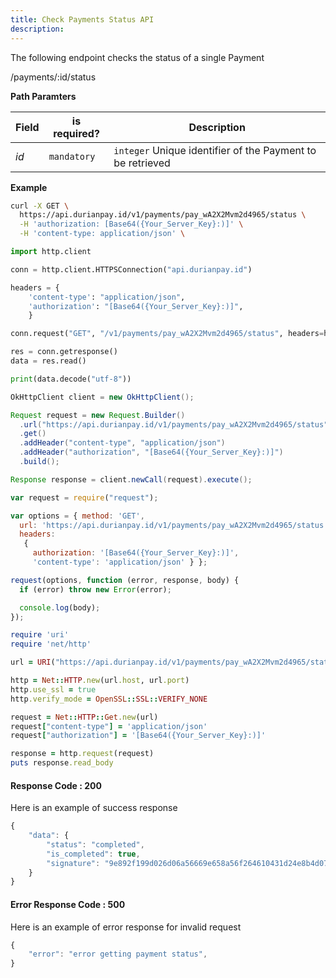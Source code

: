 ```yaml
---
title: Check Payments Status API
description: 
---
```


<div class = 'right-component'></div>

<div class = 'left-side'>


The following endpoint checks the status of a single Payment

<url get = ""><div class = "ib">/payments/:id/status</div></url>

</div>

<div class = 'full-side'>

<div class = 'left-side'>

**Path Paramters**

| Field |	is required? |	Description |
| ------ | ------------- | ---------------- |
| _id_ |	`mandatory` |	`integer` Unique identifier of the Payment to be retrieved |

</div>

<div class = 'right-code'>

**Example**

<MultiCodeBlock>

```bash
curl -X GET \
  https://api.durianpay.id/v1/payments/pay_wA2X2Mvm2d4965/status \
  -H 'authorization: [Base64({Your_Server_Key}:)]' \
  -H 'content-type: application/json' \
```

```python
import http.client

conn = http.client.HTTPSConnection("api.durianpay.id")

headers = {
    'content-type': "application/json",
    'authorization': "[Base64({Your_Server_Key}:)]",
    }

conn.request("GET", "/v1/payments/pay_wA2X2Mvm2d4965/status", headers=headers)

res = conn.getresponse()
data = res.read()

print(data.decode("utf-8"))
```

```java
OkHttpClient client = new OkHttpClient();

Request request = new Request.Builder()
  .url("https://api.durianpay.id/v1/payments/pay_wA2X2Mvm2d4965/status")
  .get()
  .addHeader("content-type", "application/json")
  .addHeader("authorization", "[Base64({Your_Server_Key}:)]")
  .build();

Response response = client.newCall(request).execute();
```

```js
var request = require("request");

var options = { method: 'GET',
  url: 'https://api.durianpay.id/v1/payments/pay_wA2X2Mvm2d4965/status',
  headers: 
   { 
     authorization: '[Base64({Your_Server_Key}:)]',
     'content-type': 'application/json' } };

request(options, function (error, response, body) {
  if (error) throw new Error(error);

  console.log(body);
});
```

```ruby
require 'uri'
require 'net/http'

url = URI("https://api.durianpay.id/v1/payments/pay_wA2X2Mvm2d4965/status")

http = Net::HTTP.new(url.host, url.port)
http.use_ssl = true
http.verify_mode = OpenSSL::SSL::VERIFY_NONE

request = Net::HTTP::Get.new(url)
request["content-type"] = 'application/json'
request["authorization"] = '[Base64({Your_Server_Key}:)]'

response = http.request(request)
puts response.read_body
```

</MultiCodeBlock>

</div>

</div>

<div class = 'right-code ml-60'>

#### Response Code : 200 
Here is an example of success response

```js
{
    "data": {
        "status": "completed",
        "is_completed": true,
        "signature": "9e892f199d026d06a56669e658a56f264610431d24e8b4d07f7bd46f6d5062d2"
    }
}
```

#### Error Response Code : 500
Here is an example of error response for invalid request

```js
{
    "error": "error getting payment status",
}
```

</div>